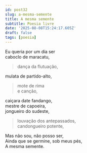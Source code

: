 ```yaml
---
id: post32
slug: a-mesma-semente
title: A mesma semente
subtitle: Poesia livre
date: '2025-08-08T15:24:17.605Z'
draft: false
tags: [poesia]
---
```

Eu queria por um dia ser  
caboclo de maracatu,  

> dança da flutuação,  

mulata de partido-alto,  

> mote de rima  
> e canção,  

caiçara date fandango,  
mestre de capoeira,  
jongueiro do sudeste,  

> louvação dos antepassados,  
> candongueiro potente,  

Mas não sou, não posso ser,  
Ainda que se germine, sob meus pés,  
A mesma semente.
